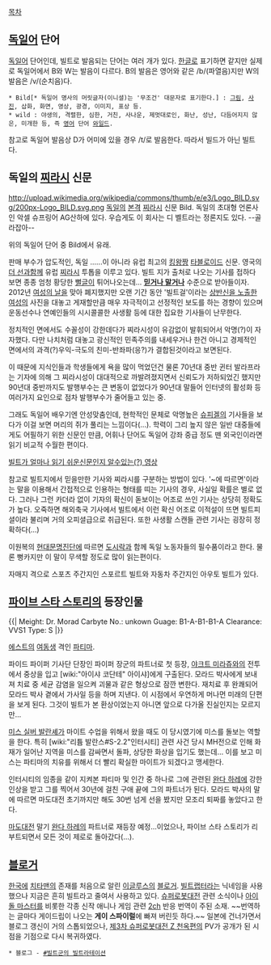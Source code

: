 [[목차]]
== [[독일어]] 단어 ==
[[독일어]] 단어인데, 빌트로 발음되는 단어는 여러 개가 있다. [[한글]]로 표기하면 같지만 실제로 독일어에서 B와 W는 발음이 다르다. B의 발음은 영어와 같은 /b/(파열음)지만 W의 발음은 /v/(순치음)다.

 * Bild[* 독일어 명사의 머릿글자(이니셜)는 '무조건' 대문자로 표기한다.] : [[그림]], [[사진]], 삽화, 화면, 영상, 광경, 이미지, 표상 등.
 * wild : 야생의, 격렬한, 심한, 거친, 사나운, 제멋대로인, 화난, 성난, 다듬어지지 않은, 미개한 등, 즉 [[영어]] 단어 [[와일드]].

참고로 독일어 발음상 D가 어미에 있을 경우 /t/로 발음한다. 따라서 빌드가 아닌 빌트다.

== 독일의 [[찌라시]] 신문 ==
http://upload.wikimedia.org/wikipedia/commons/thumb/e/e3/Logo_BILD.svg/200px-Logo_BILD.svg.png
[[독일]]의 [[본격]] [[찌라시]] 신문 Bild.
독일의 초대형 언론사인 악셀 슈프링어 AG산하에 있다. 우습게도 이 회사는 디 벨트라는 정론지도 있다. --골라잡아-- 

위의 독일어 단어 중 Bild에서 유래.

판매 부수가 압도적인, 독일 ......이 아니라 유럽 최고의 [[킹왕짱]] [[타블로이드]] 신문. 영국의 [[더 선]]과함께 유럽 [[찌라시]] 투톱을 이루고 있다. 빌트 지가 출처로 나오는 기사를 접하다 보면 종종 엄청 황당한 [[뻘글]]이 튀어나오는데... '''[[믿거나 말거나]]''' 수준으로 받아들이자. 2012년 [[여성의 날]]을 맞아 폐지했지만 오랜 기간 동안 '빌트걸'이라는 [[토플리스|상반신을 노출한 여성]]의 사진을 대놓고 게재할만큼 매우 자극적이고 선정적인 보도를 하는 경향이 있으며 운동선수나 연예인들의 시시콜콜한 사생활 등에 대한 집요한 기사들이 난무한다. 

정치적인 면에서도 수꼴성이 강한데다가 찌라시성이 유감없이 발휘되어서 악명(?)이 자자했다. 다만 나치처럼 대놓고 광신적인 민족주의를 내세우거나 한건 아니고 경제적인 면에서의 과격(?)우익-극도의 친미-반좌파(응?)가 결합된것이라고 보면된다. 

이 때문에 지식인들과 학생들에게 욕을 많이 먹었던건 물론 70년대 중반 귄터 발라프라는 기자에 의해 그 찌라시성이 대대적으로 까발려졌지면서 신뢰도가 저하되었긴 했지만 90년대 중반까지도 발행부수는 큰 변동이 없었다가 90년대 말들어 인터넷의 활성화 등 여러가지 요인으로 점차 발행부수가 줄어들고 있는 중.

그래도 독일어 배우기엔 안성맞춤인데, 현학적인 문체로 악명높은 [[슈피겔]]의 기사들을 보다가 이걸 보면 머리의 쥐가 풀리는 느낌이다(...). 학력이 그리 높지 않은 일반 대중들에게도 어필하기 위한 신문인 만큼, 어휘나 단어도 독일어 강좌 중급 정도 뗀 외국인이라면 읽기 비교적 수월한 편이다.

[http://www.youtube.com/watch?v=skY4nddl5q0#t=40 빌트가 얼마나 읽기 쉬운신문인지 알수있는(?) 영상]

참고로 빌트지에서 믿을만한 기사와 찌라시를 구분하는 방법이 있다. '~에 따르면'이라는 말을 이용해서 간접적으로 인용하는 형태를 띠는 기사의 경우, 사실일 확률은 별로 없다. 그러나 그런 카더라 없이 기자의 확신이 돋보이는 어조로 쓰인 기사는 상당히 정확도가 높다. 오죽하면 해외축국 기사에서 빌트에서 이런 확신 어조로 이적설이 뜨면 빌트피셜이라 불리며 거의 오피셜급으로 취급된다. 또한 사생활 스캔들 관련 기사는 굉장히 정확하다(...)  

이원복의 [[현대문명진단]]에 따르면 [[도시락]]과 함께 독일 노동자들의 필수품이라고 한다. 물론 뻥카지만 이 말이 무색할 정도로 많이 읽는편이다.

자매지 격으로 스포츠 주간지인 스포르트 빌트와 자동차 주간지인 아우토 빌트가 있다.


== [[파이브 스타 스토리]]의 등장인물 ==

{{|
Meight: Dr. Morad Carbyte
No.: unkown
Guage: B1-A-B1-B1-A
Clearance: VVS1
Type: S
|}}

[[에스트]]의 [[여동생]] 격인 [[파티마]].

파이드 파이퍼 기사단 단장인 파이퍼 장군의 파트너로 첫 등장, [[야크트 미라쥬]]와의 전투에서 중상을 입고 [wiki:"아이샤 코단테" 아이샤]에게 구출된다. 모라드 박사에게 보내져 치료 중 세균 감염을 일으켜 괴물과 같은 형상으로 잠깐 변한다. 재치료 후 완쾌되어 모라드 박사 곁에서 가사일 등을 하며 지낸다. 이 시점에서 우연하게 머나먼 미래의 단편을 보게 된다. 그것이 빌트가 본 환상이었는지 아니면 앞으로 다가올 진실인지는 모르지만...

[[미스 실버 발란셰]]가 마이트 수업을 위해서 왔을 때도 이 당시였기에 미스를 돌보는 역할을 한다. 특히 [wiki:"리튬 발란스#S-2.2"인터시티] 관련 사건 당시 MH전으로 인해 화재가 일어난 지역을 미스를 감싸면서 돌파, 상당한 화상을 입기도 했는데... 이를 보고 미스는 파티마의 치유를 위해서 더 빨리 확실한 마이트가 되겠다고 맹세한다.

인터시티의 임종을 같이 지켜본 파티마 및 인간 중 하나로 그에 관련된 [[완다 하레]]에 강한 인상을 받고 그를 찍어서 30년에 걸친 구애 끝에 그의 파트너가 된다. 모라드 박사의 말에 따르면 마도대전 초기까지만 해도 30번 넘게 선을 봤지만 모조리 퇴짜를 놓았다고 한다.

[[마도대전]] 말기 [[완다 하레]]의 파트너로 재등장 예정...이었으나, 파이브 스타 스토리가 리부트되면서 모든 것이 제로로 돌아갔다(...).
== [[블로거]] == 
[[한국]]에 [[치타맨]]의 존재를 처음으로 알린 [[이글루스]]의 [[블로거]]. [[빌트랩터]]라는 닉네임을 사용했으나 지금은 흔히 빌트라고 줄여서 사용하고 있다. [[슈퍼로봇대전]] 관련 소식이나 [[아이돌 마스터]]를 비롯한 각종 신작 애니나 게임 관련 [[2ch]] 반응 번역이 주된 소재. ~~번역하는 글마다 게이드립이 나오는 '''게이 스파이럴'''에 빠져 버린듯 하다.~~ 일본에 건너가면서 블로그 갱신이 거의 스톱되었으나, [[제3차 슈퍼로봇대전 Z 천옥편]]의 PV가 공개가 된 시점을 기점으로 다시 복귀하였다.

 * 블로그 - [http://gomdol1012.egloos.com #빌트군의 빌트라테이션]
